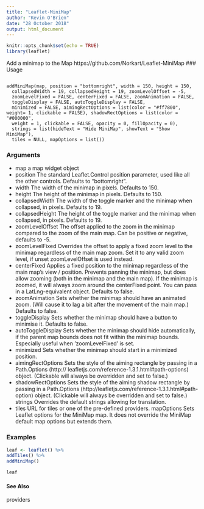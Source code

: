 ```yaml
---
title: "Leaflet-MiniMap"
author: "Kevin O'Brien"
date: "28 October 2018"
output: html_document
---
```


```r
knitr::opts_chunk$set(echo = TRUE)
library(leaflet)
```


Add a minimap to the Map https://github.com/Norkart/Leaflet-MiniMap
### Usage
<pre><code>
addMiniMap(map, position = "bottomright", width = 150, height = 150,
  collapsedWidth = 19, collapsedHeight = 19, zoomLevelOffset = -5,
  zoomLevelFixed = FALSE, centerFixed = FALSE, zoomAnimation = FALSE,
  toggleDisplay = FALSE, autoToggleDisplay = FALSE,
  minimized = FALSE, aimingRectOptions = list(color = "#ff7800", weight= 1, clickable = FALSE), shadowRectOptions = list(color = "#000000",
  weight = 1, clickable = FALSE, opacity = 0, fillOpacity = 0),
  strings = list(hideText = "Hide MiniMap", showText = "Show MiniMap"),
  tiles = NULL, mapOptions = list())
</code></pre>
### Arguments
* map a map widget object
* position The standard Leaflet.Control position parameter, used like all the other controls.
Defaults to "bottomright".
* width The width of the minimap in pixels. Defaults to 150.
* height The height of the minimap in pixels. Defaults to 150.
* collapsedWidth The width of the toggle marker and the minimap when collapsed, in pixels.
Defaults to 19.
* collapsedHeight The height of the toggle marker and the minimap when collapsed, in pixels.
Defaults to 19.
* zoomLevelOffset The offset applied to the zoom in the minimap compared to the zoom of the
main map. Can be positive or negative, defaults to -5.
* zoomLevelFixed Overrides the offset to apply a fixed zoom level to the minimap regardless of
the main map zoom. Set it to any valid zoom level, if unset zoomLevelOffset is
used instead.
* centerFixed Applies a fixed position to the minimap regardless of the main map’s view /
position. Prevents panning the minimap, but does allow zooming (both in the
minimap and the main map). If the minimap is zoomed, it will always zoom
around the centerFixed point. You can pass in a LatLng-equivalent object. Defaults
to false.
* zoomAnimation Sets whether the minimap should have an animated zoom. (Will cause it to lag
a bit after the movement of the main map.) Defaults to false.
* toggleDisplay Sets whether the minimap should have a button to minimise it. Defaults to false.
* autoToggleDisplay
Sets whether the minimap should hide automatically, if the parent map bounds
does not fit within the minimap bounds. Especially useful when ’zoomLevelFixed’
is set.
* minimized Sets whether the minimap should start in a minimized position.
* aimingRectOptions
Sets the style of the aiming rectangle by passing in a Path.Options (http://
leafletjs.com/reference-1.3.1.html#path-options) object. (Clickable
will always be overridden and set to false.)
* shadowRectOptions
Sets the style of the aiming shadow rectangle by passing in a Path.Options
(http://leafletjs.com/reference-1.3.1.html#path-option) object. (Clickable
will always be overridden and set to false.)
strings Overrides the default strings allowing for translation.
* tiles URL for tiles or one of the pre-defined providers.
mapOptions Sets Leaflet options for the MiniMap map. It does not override the MiniMap
default map options but extends them.


### Examples

```r
leaf <- leaflet() %>%
addTiles() %>%
addMiniMap()

leaf
```

#### See Also
providers